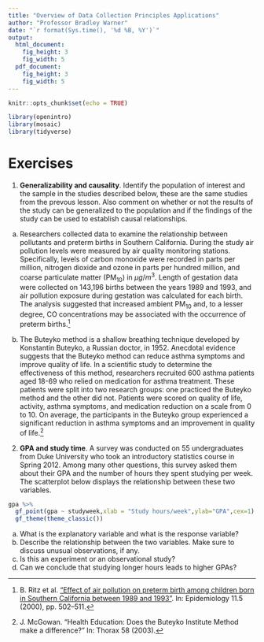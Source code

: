 ```yaml
---
title: "Overview of Data Collection Principles Applications"
author: "Professor Bradley Warner"
date: "`r format(Sys.time(), '%d %B, %Y')`"
output: 
  html_document:
    fig_height: 3
    fig_width: 5
  pdf_document:
    fig_height: 3
    fig_width: 5
---
```


```r
knitr::opts_chunk$set(echo = TRUE)
```

```r
library(openintro)
library(mosaic)
library(tidyverse)
```


# Exercises

1. **Generalizability and causality**. Identify the population of interest and the sample in the studies described below, these are the same studies from the prevous lesson. Also comment on whether or not the results of the study can be generalized to the population and if the findings of the study can be used to establish causal relationships.


a. Researchers collected data to examine the relationship between pollutants and preterm births in Southern California. During the study air pollution levels were measured by air quality monitoring stations. Specifically, levels of carbon monoxide were recorded in parts per million, nitrogen dioxide and ozone in parts per hundred million, and coarse particulate matter (PM$_{10}$) in $\mu g/m^3$. Length of gestation data were collected on 143,196 births between the years 1989 and 1993, and air pollution exposure during gestation was calculated for each birth. The analysis suggested that increased ambient PM$_{10}$ and, to a lesser degree, CO concentrations may be associated with the occurrence of preterm births.^[B. Ritz et al. [“Effect of air pollution on preterm birth among children born in Southern California
between 1989 and 1993”](http://journals.lww.com/epidem/Abstract/2000/09000/Effect_of_Air_Pollution_on_Preterm_Birth_Among.4.aspx).  In:  Epidemiology 11.5 (2000), pp. 502–511.]

b. The Buteyko method is a shallow breathing technique developed by Konstantin Buteyko, a Russian doctor, in 1952. Anecdotal evidence suggests that the Buteyko method can reduce asthma symptoms and improve quality of life. In a scientific study to determine the effectiveness of this method, researchers recruited 600 asthma patients aged 18-69 who relied on medication for asthma treatment. These patients were split into two research groups: one practiced the Buteyko method and the other did not. Patients were scored on quality of life, activity, asthma symptoms, and medication reduction on a scale from 0 to 10. On average, the participants in the Buteyko group experienced a significant reduction in asthma symptoms and an improvement in quality of life.^[J. McGowan. "Health Education: Does the Buteyko Institute Method make a difference?" In: Thorax 58 (2003).]

\pagebreak

2. **GPA and study time**. A survey was conducted on 55 undergraduates from Duke University who took an introductory statistics course in Spring 2012. Among many other questions, this survey asked them about their GPA and the number of hours they spent studying per week. The scatterplot below displays the relationship between these two variables.

```r
gpa %>%
  gf_point(gpa ~ studyweek,xlab = "Study hours/week",ylab="GPA",cex=1) %>%
  gf_theme(theme_classic())
```


a. What is the explanatory variable and what is the response variable?
b. Describe the relationship between the two variables. Make sure to discuss unusual observations, if any.
c. Is this an experiment or an observational study?
d. Can we conclude that studying longer hours leads to higher GPAs?

